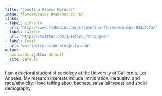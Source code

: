 ```yaml
---
title: "Josefina Flores Morales"
image: floresmorales_headshot_1b.jpg
links:
- label: LinkedIn
  url: "https://www.linkedin.com/in/josefina-flores-morales-031b3b7a/"
- label: Twitter
  url: "https://twitter.com/josefina_fm?lang=en"
- label: Email
  url: "mailto:flores.morales@ucla.edu"
output:
  postcards::jolla: default
  site: default
---
```

 
I am a doctoral student of sociology at the University of California, Los Angeles. My research interests include immigration, inequality, and race/ethnicity. I love talking about bachata, salsa (all types), and social demography. 
